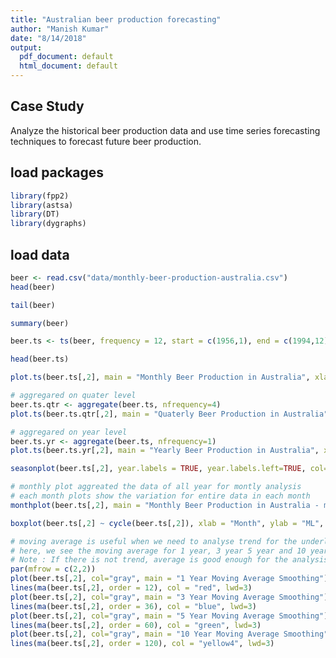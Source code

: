 ```yaml
---
title: "Australian beer production forecasting"
author: "Manish Kumar"
date: "8/14/2018"
output:
  pdf_document: default
  html_document: default
---
```


## Case Study

Analyze the historical beer production data and use time series forecasting techniques to forecast future beer production.

## load packages
```r
library(fpp2)  
library(astsa)  
library(DT)  
library(dygraphs)  
```

## load data
```r
beer <- read.csv("data/monthly-beer-production-australia.csv")  
head(beer)
```
```r
tail(beer)
```
```r
summary(beer)
```
```r
beer.ts <- ts(beer, frequency = 12, start = c(1956,1), end = c(1994,12))
```

```r
head(beer.ts)
```
```r
plot.ts(beer.ts[,2], main = "Monthly Beer Production in Australia", xlab = "Year", ylab = "ML")
```

```r
# aggregared on quater level
beer.ts.qtr <- aggregate(beer.ts, nfrequency=4)
plot.ts(beer.ts.qtr[,2], main = "Quaterly Beer Production in Australia", xlab = "Year", ylab = "ML")
```

``` r
# aggregared on year level
beer.ts.yr <- aggregate(beer.ts, nfrequency=1)
plot.ts(beer.ts.yr[,2], main = "Yearly Beer Production in Australia", xlab = "Year", ylab = "ML")
```
```r
seasonplot(beer.ts[,2], year.labels = TRUE, year.labels.left=TRUE, col=1:40, pch=19, main = "Monthly Beer Production in Australia - seasonplot", xlab = "Month", ylab = "ML")
```

```r
# monthly plot aggreated the data of all year for montly analysis
# each month plots show the variation for entire data in each month
monthplot(beer.ts[,2], main = "Monthly Beer Production in Australia - monthplot", xlab = "Month", ylab = "ML")
```
```r
boxplot(beer.ts[,2] ~ cycle(beer.ts[,2]), xlab = "Month", ylab = "ML", main = "Monthly Beer Production in Australia - Boxplot")
```
```r
# moving average is useful when we need to analyse trend for the underlying data
# here, we see the moving average for 1 year, 3 year 5 year and 10 year
# Note : If there is not trend, average is good enough for the analysis
par(mfrow = c(2,2))
plot(beer.ts[,2], col="gray", main = "1 Year Moving Average Smoothing")
lines(ma(beer.ts[,2], order = 12), col = "red", lwd=3)
plot(beer.ts[,2], col="gray", main = "3 Year Moving Average Smoothing")
lines(ma(beer.ts[,2], order = 36), col = "blue", lwd=3)
plot(beer.ts[,2], col="gray", main = "5 Year Moving Average Smoothing")
lines(ma(beer.ts[,2], order = 60), col = "green", lwd=3)
plot(beer.ts[,2], col="gray", main = "10 Year Moving Average Smoothing")
lines(ma(beer.ts[,2], order = 120), col = "yellow4", lwd=3)
```






